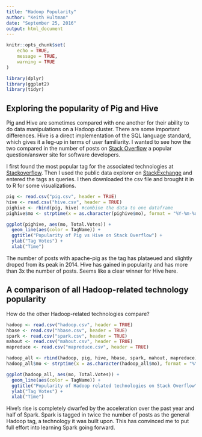 ```yaml
---
title: "Hadoop Popularity"
author: "Keith Hultman"
date: "September 25, 2016"
output: html_document
---
```


```r
knitr::opts_chunk$set(
	echo = TRUE,
	message = TRUE,
	warning = TRUE
)
```

```r
library(dplyr)
library(ggplot2)
library(tidyr)
```

## Exploring the popularity of Pig and Hive

Pig and Hive are sometimes compared with one another for their ability to do data manipulations on a Hadoop cluster. There are some important differences. Hive is a direct implementation of the SQL language standard, which gives it a leg-up in terms of user familiarity. I wanted to see how the two compared in the number of posts on [Stack Overflow](http://stackoverflow.com/) a popular question/answer site for software developers. 

I first found the most popular tag for the associated technologies at [Stackoverflow](http://stackoverflow.com/tags). Then I used the public data explorer on [StackExchange](http://data.stackexchange.com/stackoverflow/query/440749/anonymous-feedback-votes-over-time-on-a-specific-tag?tagname=ocaml&ref=survey-2016#graph) and entered the tags as queries. I then downloaded the csv file and brought it in to R for some visualizations. 


```r
pig <- read.csv("pig.csv", header = TRUE)
hive <- read.csv("hive.csv", header = TRUE)
pighive <- rbind(pig, hive) #combine the data to one dataframe
pighive$mo <- strptime(x = as.character(pighive$mo), format = "%Y-%m-%d %H:%M:%S")

ggplot(pighive, aes(mo, Total.Votes)) +
  geom_line(aes(color = TagName)) + 
  ggtitle("Popularity of Pig vs Hive on Stack Overflow") +
  ylab("Tag Votes") +
  xlab("Time")

```

The number of posts with apache-pig as the tag has plataeued and slightly droped from its peak in 2014. Hive has gained in popularity and has more than 3x the number of posts. Seems like a clear winner for Hive here.  

## A comparison of all Hadoop-related technology popularity

How do the other Hadoop-related technologies compare? 

```r
hadoop <- read.csv("hadoop.csv", header = TRUE)
hbase <- read.csv("hbase.csv", header = TRUE)
spark <- read.csv("spark.csv", header = TRUE)
mahout <- read.csv("mahout.csv", header = TRUE)
mapreduce <- read.csv("mapreduce.csv", header = TRUE)

hadoop_all <- rbind(hadoop, pig, hive, hbase, spark, mahout, mapreduce) #combine the data to one dataframe
hadoop_all$mo <- strptime(x = as.character(hadoop_all$mo), format = "%Y-%m-%d %H:%M:%S")

ggplot(hadoop_all, aes(mo, Total.Votes)) +
  geom_line(aes(color = TagName)) + 
  ggtitle("Popularity of Hadoop related technologies on Stack Overflow") +
  ylab("Tag Votes") +
  xlab("Time")

```

Hive's rise is completely dwarfed by the acceleration over the past year and half of Spark. Spark is tagged in twice the number of posts as the general Hadoop tag, a technology it was built upon. This has convinced me to put full effort into learning Spark going forward. 

